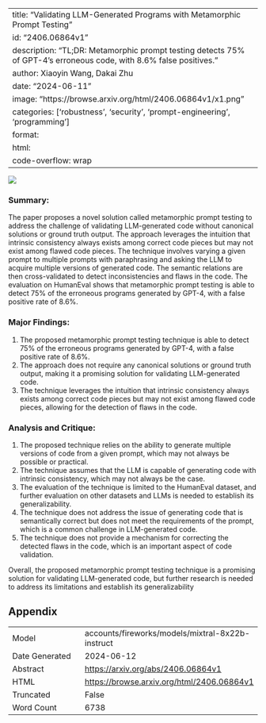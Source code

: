 
---
title: "Validating LLM-Generated Programs with Metamorphic Prompt Testing"
id: "2406.06864v1"
description: "TL;DR: Metamorphic prompt testing detects 75% of GPT-4's erroneous code, with 8.6% false positives."
author: Xiaoyin Wang, Dakai Zhu
date: "2024-06-11"
image: "https://browse.arxiv.org/html/2406.06864v1/x1.png"
categories: ['robustness', 'security', 'prompt-engineering', 'programming']
format:
  html:
    code-overflow: wrap
---

![](https://browse.arxiv.org/html/2406.06864v1/x1.png)

### Summary:

The paper proposes a novel solution called metamorphic prompt testing to address the challenge of validating LLM-generated code without canonical solutions or ground truth output. The approach leverages the intuition that intrinsic consistency always exists among correct code pieces but may not exist among flawed code pieces. The technique involves varying a given prompt to multiple prompts with paraphrasing and asking the LLM to acquire multiple versions of generated code. The semantic relations are then cross-validated to detect inconsistencies and flaws in the code. The evaluation on HumanEval shows that metamorphic prompt testing is able to detect 75% of the erroneous programs generated by GPT-4, with a false positive rate of 8.6%.

### Major Findings:

1. The proposed metamorphic prompt testing technique is able to detect 75% of the erroneous programs generated by GPT-4, with a false positive rate of 8.6%.
2. The approach does not require any canonical solutions or ground truth output, making it a promising solution for validating LLM-generated code.
3. The technique leverages the intuition that intrinsic consistency always exists among correct code pieces but may not exist among flawed code pieces, allowing for the detection of flaws in the code.

### Analysis and Critique:

1. The proposed technique relies on the ability to generate multiple versions of code from a given prompt, which may not always be possible or practical.
2. The technique assumes that the LLM is capable of generating code with intrinsic consistency, which may not always be the case.
3. The evaluation of the technique is limited to the HumanEval dataset, and further evaluation on other datasets and LLMs is needed to establish its generalizability.
4. The technique does not address the issue of generating code that is semantically correct but does not meet the requirements of the prompt, which is a common challenge in LLM-generated code.
5. The technique does not provide a mechanism for correcting the detected flaws in the code, which is an important aspect of code validation.

Overall, the proposed metamorphic prompt testing technique is a promising solution for validating LLM-generated code, but further research is needed to address its limitations and establish its generalizability

## Appendix

|          |          |
|----------|----------|
| Model     | accounts/fireworks/models/mixtral-8x22b-instruct       |
| Date Generated     | 2024-06-12       |
| Abstract | [https://arxiv.org/abs/2406.06864v1](https://arxiv.org/abs/2406.06864v1)        |
| HTML     | [https://browse.arxiv.org/html/2406.06864v1](https://browse.arxiv.org/html/2406.06864v1)       |
| Truncated       | False       |
| Word Count       | 6738       |